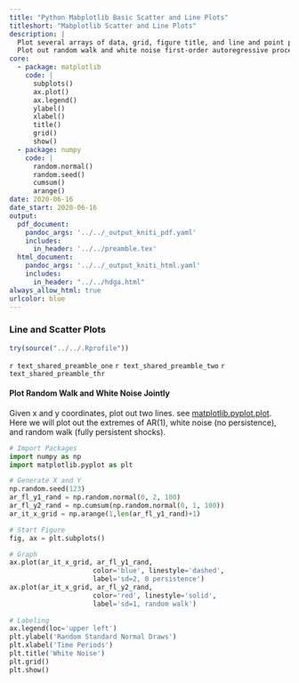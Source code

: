 ```yaml
---
title: "Python Mabplotlib Basic Scatter and Line Plots"
titleshort: "Mabplotlib Scatter and Line Plots"
description: |
  Plot several arrays of data, grid, figure title, and line and point patterns and colors.
  Plot out random walk and white noise first-order autoregressive processes.
core:
  - package: matplotlib
    code: |
      subplots()
      ax.plot()
      ax.legend()
      ylabel()
      xlabel()
      title()
      grid()
      show()
  - package: numpy
    code: |
      random.normal()
      random.seed()
      cumsum()
      arange()
date: 2020-06-16
date_start: 2020-06-16
output:
  pdf_document:
    pandoc_args: '../../_output_kniti_pdf.yaml'
    includes:
      in_header: '../../preamble.tex'
  html_document:
    pandoc_args: '../../_output_kniti_html.yaml'
    includes:
      in_header: "../../hdga.html"
always_allow_html: true
urlcolor: blue
---
```


### Line and Scatter Plots

```r
try(source("../../.Rprofile"))
```

`r text_shared_preamble_one`
`r text_shared_preamble_two`
`r text_shared_preamble_thr`

#### Plot Random Walk and White Noise Jointly

Given x and y coordinates, plot out two lines. see [matplotlib.pyplot.plot](https://matplotlib.org/2.1.1/api/_as_gen/matplotlib.pyplot.plot.html). Here we will plot out the extremes of AR(1), white noise (no persistence), and random walk (fully persistent shocks).

```python
# Import Packages
import numpy as np
import matplotlib.pyplot as plt

# Generate X and Y
np.random.seed(123)
ar_fl_y1_rand = np.random.normal(0, 2, 100)
ar_fl_y2_rand = np.cumsum(np.random.normal(0, 1, 100))
ar_it_x_grid = np.arange(1,len(ar_fl_y1_rand)+1)

# Start Figure
fig, ax = plt.subplots()

# Graph
ax.plot(ar_it_x_grid, ar_fl_y1_rand,
                     color='blue', linestyle='dashed',
                     label='sd=2, 0 persistence')
ax.plot(ar_it_x_grid, ar_fl_y2_rand,
                     color='red', linestyle='solid',
                     label='sd=1, random walk')
                     
# Labeling
ax.legend(loc='upper left')
plt.ylabel('Random Standard Normal Draws')
plt.xlabel('Time Periods')
plt.title('White Noise')
plt.grid()
plt.show()
```
